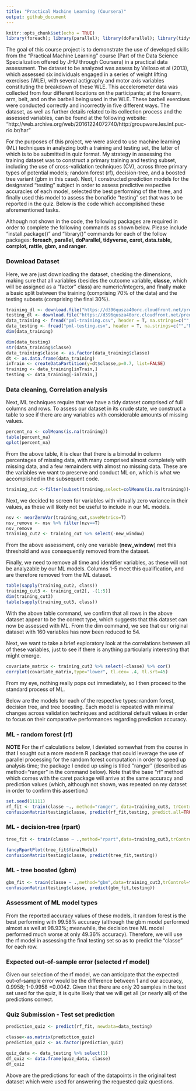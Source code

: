 ```yaml
---
title: "Practical Machine Learning (Coursera)"
output: github_document
---
```


```r
knitr::opts_chunk$set(echo = TRUE)
library(foreach); library(parallel); library(doParallel); library(tidyverse); library(caret); library(data.table); library(corrplot); library(rattle); library(gbm); library(ranger)
```

The goal of this course project is to demonstrate the use of developed skills from the “Practical Machine Learning” course (Part of the Data Science Specialization offered by JHU through Coursera) in a practical data assessment. The dataset to be analyzed was assess by Velloso et al (2013), which assessed six individuals engaged in a series of weight lifting exercises (WLE), with several actigraphy and motor axis variables constituting the breakdown of these WLE. This accelerometer data was collected from four different locations on the participants; at the forearm, arm, belt, and on the barbell being used in the WLE. These barbell exercises were conducted correctly and incorrectly in five different ways. The dataset, as well as further details related to its collection process and the assessed variables, can be found at the following website: "http://web.archive.org/web/20161224072740/http:/groupware.les.inf.puc-rio.br/har"

For the purposes of this project, we were asked to use machine learning (ML) techniques in analyzing both a training and testing set, the latter of which is to be submitted in quiz format. My strategy in assessing the training dataset was to construct a primary training and testing subset, including the use of cross-validation techniques (CV), across three primary types of potential models; random forest (rf), decision-tree, and a boosted tree variant (gbm in this case). Next, I constructed prediction models for the designated “testing” subject in order to assess predictive respective accuracies of each model, selected the best performing of the three, and finally used this model to assess the bonafide “testing” set that was to be reported in the quiz. Below is the code which accomplished these aforementioned tasks.

Although not shown in the code, the following packages are required in order to complete the following commands as shown below. Please include “install.package()” and “library()” commands for each of the follow packages: **foreach, parallel, doParallel, tidyverse, caret, data.table, corrplot, rattle, gbm, and ranger**.

### Download Dataset

Here, we are just downloading the dataset, checking the dimensions, making sure that all variables (besides the outcome variable, **classe**, which will be assigned as a “factor” class) are numeric/integers, and finally make a basic split between the training (comprising 70% of the data) and the testing subsets (comprising the final 30%).

``` r
training_dl <- download.file("https://d396qusza40orc.cloudfront.net/predmachlearn/pml-training.csv", destfile = "pml-training.csv",mode="wb")
testing_dl <- download.file("https://d396qusza40orc.cloudfront.net/predmachlearn/pml-testing.csv", destfile = "pml-testing.csv",mode="wb")
data_training <- fread("pml-training.csv", header = T, na.strings=c("","NA"))
data_testing <- fread("pml-testing.csv", header = T, na.strings=c("","NA")) 
dim(data_training)
```

``` r
dim(data_testing)
str(data_training$classe)
data_training$classe <- as.factor(data_training$classe)
dt <- as.data.frame(data_training)
inTrain <- createDataPartition(y=dt$classe,p=0.7, list=FALSE)
training <- data_training[inTrain,]
testing <- data_training[-inTrain,]
```

### Data cleaning, Correlation analysis

Next, ML techniques require that we have a tidy dataset comprised of full columns and rows. To assess our dataset in its crude state, we construct a table to see if there are any variables with considerable amounts of missing values.

``` r
percent_na <- colMeans(is.na(training))
table(percent_na)
qplot(percent_na)
```

From the above table, it is clear that there is a bimodal in column percentages of missing data, with many comprised almost completely with missing data, and a few remainders with almost no missing data. These are the variables we want to preserve and conduct ML on, which is what we accomplished in the subsequent code.

``` r
training_cut <-filter(subset(training,select=colMeans(is.na(training))<0.75))
```

Next, we decided to screen for variables with virtually zero variance in
their values, as these will likely not be useful to include in our ML
models.

``` r
nsv <- nearZeroVar(training_cut,saveMetrics=T)
nsv_remove <- nsv %>% filter(nzv==T)
nsv_remove
training_cut2 <- training_cut %>% select(-new_window)
```

From the above assessment, only one variable (**new_window**) met this threshold and was consequently removed from the dataset.  

Finally, we need to remove all time and identifier variables, as these will not be analyzable by our ML models. Columns 1-5 meet this qualification, and are therefore removed from the ML dataset.

```r
table(sapply(training_cut2, class))
training_cut3 <- training_cut2[, -(1:5)]
dim(training_cut3)
table(sapply(training_cut3, class))
```

With the above table command, we confirm that all rows in the above dataset appear to be the correct type, which suggests that this dataset can now be assessed with ML. From the dim command, we see that our original dataset with 160 variables has now been reduced to 54.

Next, we want to take a brief exploratory look at the correlations between all of these variables, just to see if there is anything particularly interesting that might emerge.

```r
covariate_matrix <- training_cut3 %>% select(-classe) %>% cor()
corrplot(covariate_matrix,type="lower", tl.cex= .4, tl.srt=45)
```

From my eye, nothing really pops out immediately, so I then proceed to the standard process of ML.

Below are the models for each of the respective types: random forest, decision tree, and tree boosting. Each model is repeated with minimal changes across validation techniques and additional default values in order to focus on their comparative performances regarding prediction accuracy.

### ML - random forest (rf)
**NOTE** For the rf calculations below, I deviated somewhat from the course in that I sought out a more modern R package that could leverage the use of parallel processing for the random forest computation in order to speed up analysis time; the package I ended up using is titled "ranger" (described as method="ranger" in the command below). Note that the base "rf" method which comes with the caret package will arrive at the same accuracy and prediction values (which, although not shown, was repeated on my dataset in order to confirm this assertion.)

```r
set.seed(11111)
rf_fit <- train(classe ~., method="ranger", data=training_cut3, trControl=trainControl(method="cv", number=3, verboseIter=FALSE))
confusionMatrix(testing$classe, predict(rf_fit,testing, predict.all=TRUE))
```

### ML - decision-tree (rpart)
```r
tree_fit <- train(classe ~ .,method="rpart",data=training_cut3,trControl=trainControl(method="cv", number=3, verboseIter=FALSE))

fancyRpartPlot(tree_fit$finalModel)
confusionMatrix(testing$classe, predict(tree_fit,testing))
```

### ML - tree boosted (gbm)
```r
gbm_fit <- train(classe ~ .,method="gbm",data=training_cut3,trControl=trainControl(method="cv", number=3, verboseIter=FALSE), verbose=FALSE)
confusionMatrix(testing$classe, predict(gbm_fit,testing))
```

### Assessment of ML model types
From the reported accuracy values of these models, it random forest is the best performing with 99.58% accuracy (although the gbm model performed almost as well at 98.93%; meanwhile, the decision tree ML model performed much worse at only 49.36% accuracy). Therefore, we will use the rf model in assessing the final testing set so as to predict the "classe" for each row.

### Expected out-of-sample error (selected rf model)
Given our selection of the rf model, we can anticipate that the expected out-of-sample error would be the difference between 1 and our accuracy, 0.9958; 1-0.9958 =0.0042. Given that there are only 20 samples in the test set used for the quiz, it is quite likely that we will get all (or nearly all) of the predictions correct.

### Quiz Submission - Test set prediction
```r
prediction_quiz <- predict(rf_fit, newdata=data_testing)

classe<-as.matrix(prediction_quiz)
prediction_quiz <- as.factor(prediction_quiz)

quiz_data <- data_testing %>% select(1) 
df_quiz <- data.frame(quiz_data, classe)
df_quiz
```

Above are the predictions for each of the datapoints in the original test dataset which were used for answering the requested quiz questions.